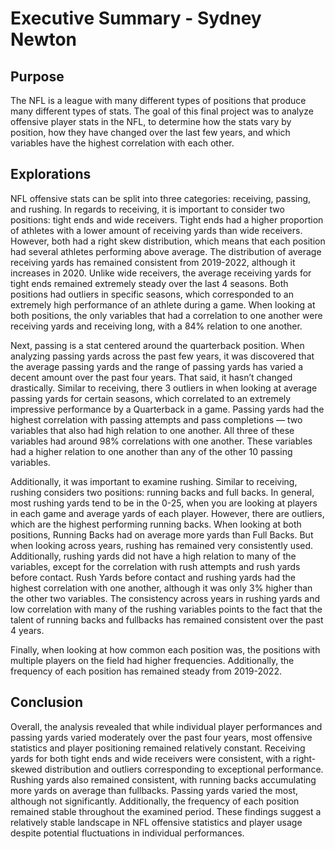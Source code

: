 # Executive Summary - Sydney Newton

## Purpose
The NFL is a league with many different types of positions that produce many different types of stats. The goal of this final project was to analyze offensive player stats in the NFL, to determine how the stats vary by position, how they have changed over the last few years, and which variables have the highest correlation with each other.

## Explorations
NFL offensive stats can be split into three categories: receiving, passing, and rushing. In regards to receiving, it is important to consider two positions: tight ends and wide receivers. Tight ends had a higher proportion of athletes with a lower amount of receiving yards than wide receivers. However, both had a right skew distribution, which means that each position had several athletes performing above average. The distribution of average receiving yards has remained consistent from 2019-2022, although it increases in 2020. Unlike wide receivers, the average receiving yards for tight ends remained extremely steady over the last 4 seasons. Both positions had outliers in specific seasons, which corresponded to an extremely high performance of an athlete during a game. When looking at both positions, the only variables that had a correlation to one another were receiving yards and receiving long, with a 84% relation to one another.

Next, passing is a stat centered around the quarterback position. When analyzing passing yards across the past few years, it was discovered that the average passing yards and the range of passing yards has varied a decent amount over the past four years. That said, it hasn't changed drastically. Similar to receiving, there 3 outliers in when looking at average passing yards for certain seasons, which correlated to an extremely impressive performance by a Quarterback in a game. Passing yards had the highest correlation with passing attempts and pass completions — two variables that also had high relation to one another. All three of these variables had around 98% correlations with one another. These variables had a higher relation to one another than any of the other 10 passing variables. 

Additionally, it was important to examine rushing. Similar to receiving, rushing considers two positions: running backs and full backs. In general, most rushing yards tend to be in the 0-25, when you are looking at players in each game and average yards of each player. However, there are outliers, which are the highest performing running backs. When looking at both positions, Running Backs had on average more yards than Full Backs. But when looking across years, rushing has remained very consistently used. Additionally, rushing yards did not have a high relation to many of the variables, except for the correlation with rush attempts and rush yards before contact. Rush Yards before contact and rushing yards had the highest correlation with one another, although it was only 3% higher than the other two variables. The consistency across years in rushing yards and low correlation with many of the rushing variables points to the fact that the talent of running backs and fullbacks has remained consistent over the past 4 years.

Finally, when looking at how common each position was, the positions with multiple players on the field had higher frequencies. Additionally, the frequency of each position has remained steady from 2019-2022. 

## Conclusion
Overall, the analysis revealed that while individual player performances and passing yards varied moderately over the past four years, most offensive statistics and player positioning remained relatively constant. Receiving yards for both tight ends and wide receivers were consistent, with a right-skewed distribution and outliers corresponding to exceptional performance. Rushing yards also remained consistent, with running backs accumulating more yards on average than fullbacks. Passing yards varied the most, although not significantly. Additionally, the frequency of each position remained stable throughout the examined period. These findings suggest a relatively stable landscape in NFL offensive statistics and player usage despite potential fluctuations in individual performances.
